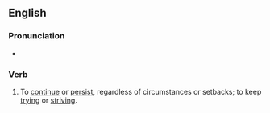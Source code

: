 ==English==

===Pronunciation===
* {{audio|En-au-keep on truckin'.ogg|Audio (AU)|lang=en}}

===Verb===
{{head|en|verb|head=[[keep]] [[on]] [[trucking|truckin']]}}

# {{lb|en|idiomatic}} To [[continue]] or [[persist]], regardless of circumstances or setbacks; to keep [[trying]] or [[striving]].